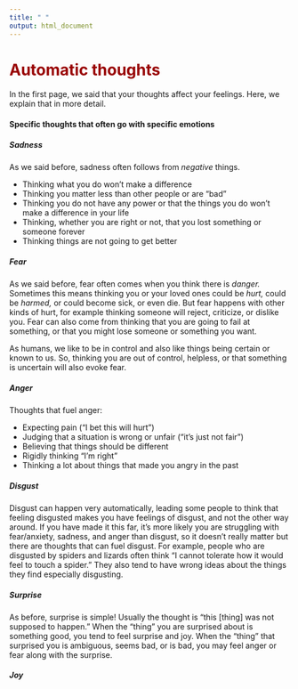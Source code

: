 ```yaml
---
title: " "
output: html_document
---
```


<h1 style="color:#990000">**Automatic thoughts**</h1>

In the first page, we said that your thoughts affect your feelings. Here, we explain that in more detail.


####  Specific thoughts that often go with specific emotions {.tabset .tabset-pills}

##### **Sadness**  
As we said before, sadness often follows from *negative* things.

- Thinking what you do won't make a difference 
- Thinking you matter less than other people or are "bad"
- Thinking you do not have any power or that the things you do won't make a difference in your life
- Thinking, whether you are right or not, that you lost something or someone forever
- Thinking things are not going to get better

##### **Fear**
As we said before, fear often comes when you think there is *danger.* Sometimes this means thinking you or your loved ones could be *hurt,* could be  *harmed,* or could become sick, or even die. But fear happens with other kinds of hurt, for example thinking someone will reject, criticize, or dislike you. Fear can also come from thinking that you are going to fail at something, or that you  might lose someone or something you want. 

As humans, we like to be in control and also like things being certain or known to us. So, thinking you are out of control, helpless, or that something is uncertain will also evoke fear.

##### **Anger**
Thoughts that fuel anger:

- Expecting pain ("I bet this will hurt")
- Judging that a situation is wrong or unfair ("it's just not fair")
- Believing that things should be different
- Rigidly thinking "I'm right"
- Thinking a lot about things that made you angry in the past

##### **Disgust**  
Disgust can happen very automatically, leading some people to think that feeling disgusted makes you have feelings of disgust, and not the other way around. If you have made it this far, it's more likely you are struggling with fear/anxiety, sadness, and anger than disgust, so it doesn't really matter but there are thoughts that can fuel disgust. For example, people who are disgusted by spiders and lizards often think "I cannot tolerate how it would feel to touch a spider." They also tend to have wrong ideas about the things they find especially disgusting.

##### **Surprise**  
As before, surprise is simple! Usually the thought is "this [thing] was not supposed to happen." When the "thing" you are surprised about is something good, you tend to feel surprise and joy. When the "thing" that surprised you is ambiguous, seems bad, or is bad, you may feel anger or fear along with the surprise.

##### **Joy**

